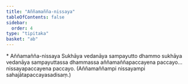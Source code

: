 ```yaml
---
title: "Aññamañña-nissaya"
tableOfContents: false
sidebar:
  order: 4
type: "tipitaka"
basket: "ab"
---
```



<DynamicBreadcrumb />

<Paragraph type="center">
* Aññamañña-nissaya
</Paragraph>

<Division number="52">

<Paragraph number="1915">
Sukhāya vedanāya sampayutto dhammo sukhāya vedanāya sampayuttassa dhammassa aññamaññapaccayena paccayo…  nissayapaccayena paccayo. (Aññamaññampi nissayampi sahajātapaccayasadisaṃ.)
</Paragraph>
</Division>